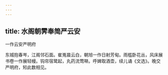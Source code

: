 ```yaml
---
---
---
```

title: 水阁朝霁奉简严云安
---



一作云安严明府


东城抱春岑，江阁邻石面。崔嵬晨云白，朝旭一作日射芳甸。雨槛卧花丛，风床展书卷一作展轻幔。钩帘宿鹭起，丸药流莺啭。呼婢取酒壶，续儿诵《文选》。晚交严明府，矧此数相见。